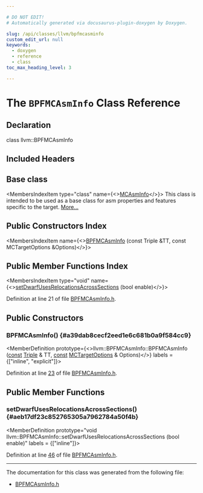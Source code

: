```yaml
---

# DO NOT EDIT!
# Automatically generated via docusaurus-plugin-doxygen by Doxygen.

slug: /api/classes/llvm/bpfmcasminfo
custom_edit_url: null
keywords:
  - doxygen
  - reference
  - class
toc_max_heading_level: 3

---
```





# The `BPFMCAsmInfo` Class Reference

<DoxygenPage pluginConfig={pluginConfig}>



## Declaration

<CodeBlock>class llvm::BPFMCAsmInfo</CodeBlock>

## Included Headers

<IncludesList>
<IncludesListItem
  filePath="Target/BPF/MCTargetDesc/BPFMCAsmInfo.h"
  permalink="/docs/api/files/lib/lib/target/lib/target/bpf/lib/target/bpf/mctargetdesc/bpfmcasminfo-h"
  isLocal="true" />
</IncludesList>

## Base class

<MembersIndex>

<MembersIndexItem
  type="class"
  name={<><a href="/docs/api/classes/llvm/mcasminfo">MCAsmInfo</a></>}>
This class is intended to be used as a base class for asm properties and features specific to the target. <a href="/docs/api/classes/llvm/mcasminfo/#details">More...</a>
</MembersIndexItem>

</MembersIndex>

## Public Constructors Index

<MembersIndex>

<MembersIndexItem
  name={<><a href="#a39dab8cecf2eed1e6c681b0a9f584cc9">BPFMCAsmInfo</a> (const Triple &amp;TT, const MCTargetOptions &amp;Options)</>}>
</MembersIndexItem>

</MembersIndex>

## Public Member Functions Index

<MembersIndex>

<MembersIndexItem
  type="void"
  name={<><a href="#aeb17df23c852765305a7962784a50f4b">setDwarfUsesRelocationsAcrossSections</a> (bool enable)</>}>
</MembersIndexItem>

</MembersIndex>


Definition at line 21 of file <a href="/docs/api/files/lib/lib/target/lib/target/bpf/lib/target/bpf/mctargetdesc/bpfmcasminfo-h">BPFMCAsmInfo.h</a>.

<SectionDefinition>

## Public Constructors

### BPFMCAsmInfo() {#a39dab8cecf2eed1e6c681b0a9f584cc9}

<MemberDefinition
  prototype={<>llvm::BPFMCAsmInfo::BPFMCAsmInfo (<a href="/docs/api/files/lib/lib/target/lib/target/aarch64/aarch64promoteconstant-cpp/#a90f8350fecae261c25be85d38b451bff">const</a> <a href="/docs/api/classes/llvm/triple">Triple</a> &amp; TT, <a href="/docs/api/files/lib/lib/target/lib/target/aarch64/aarch64promoteconstant-cpp/#a90f8350fecae261c25be85d38b451bff">const</a> <a href="/docs/api/classes/llvm/mctargetoptions">MCTargetOptions</a> &amp; Options)</>}
  labels = {["inline", "explicit"]}>

Definition at line <a href="/docs/api/files/lib/lib/target/lib/target/bpf/lib/target/bpf/mctargetdesc/bpfmcasminfo-h/#l00023">23</a> of file <a href="/docs/api/files/lib/lib/target/lib/target/bpf/lib/target/bpf/mctargetdesc/bpfmcasminfo-h">BPFMCAsmInfo.h</a>.
</MemberDefinition>

</SectionDefinition>

<SectionDefinition>

## Public Member Functions

### setDwarfUsesRelocationsAcrossSections() {#aeb17df23c852765305a7962784a50f4b}

<MemberDefinition
  prototype="void llvm::BPFMCAsmInfo::setDwarfUsesRelocationsAcrossSections (bool enable)"
  labels = {["inline"]}>

Definition at line <a href="/docs/api/files/lib/lib/target/lib/target/bpf/lib/target/bpf/mctargetdesc/bpfmcasminfo-h/#l00046">46</a> of file <a href="/docs/api/files/lib/lib/target/lib/target/bpf/lib/target/bpf/mctargetdesc/bpfmcasminfo-h">BPFMCAsmInfo.h</a>.
</MemberDefinition>

</SectionDefinition>

<hr/>

The documentation for this class was generated from the following file:

<ul>
<li><a href="/docs/api/files/lib/lib/target/lib/target/bpf/lib/target/bpf/mctargetdesc/bpfmcasminfo-h">BPFMCAsmInfo.h</a></li>
</ul>

</DoxygenPage>

